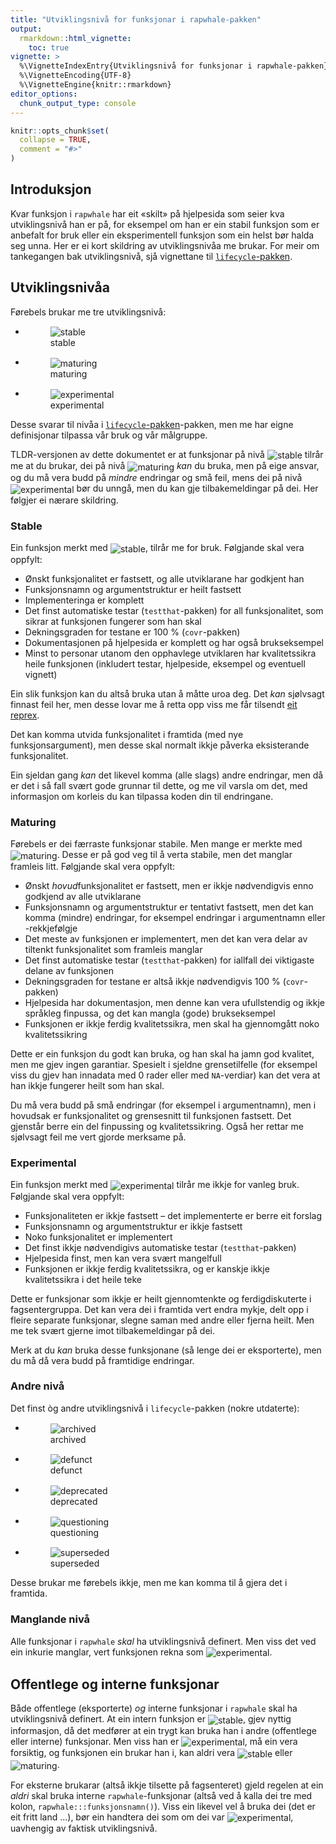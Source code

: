 ```yaml
---
title: "Utviklingsnivå for funksjonar i rapwhale-pakken"
output:
  rmarkdown::html_vignette:
    toc: true
vignette: >
  %\VignetteIndexEntry{Utviklingsnivå for funksjonar i rapwhale-pakken}
  %\VignetteEncoding{UTF-8}
  %\VignetteEngine{knitr::rmarkdown}
editor_options: 
  chunk_output_type: console
---
```


```r
knitr::opts_chunk$set(
  collapse = TRUE,
  comment = "#>"
)
```

## Introduksjon

Kvar funksjon i `rapwhale` har eit «skilt» på hjelpesida
som seier kva utviklingsnivå han er på,
for eksempel om han er ein stabil funksjon som er anbefalt for bruk
eller ein eksperimentell funksjon som ein helst bør halda seg unna.
Her er ei kort skildring av utviklingsnivåa me brukar.
For meir om tankegangen bak utviklingsnivå,
sjå vignettane til
[`lifecycle`-pakken](https://cran.r-project.org/package=lifecycle).

## Utviklingsnivåa

Førebels brukar me tre utviklingsnivå:

- ![stable](../man/figures/lifecycle-stable.svg){style="vertical-align:middle"}
- ![maturing](../man/figures/lifecycle-maturing.svg){style="vertical-align:middle"}
- ![experimental](../man/figures/lifecycle-experimental.svg){style="vertical-align:middle"}

Desse svarar til nivåa i
[`lifecycle`-pakken](https://cran.r-project.org/package=lifecycle)-pakken,
men me har eigne definisjonar tilpassa vår bruk og vår målgruppe.

TLDR-versjonen av dette dokumentet er at funksjonar på nivå
![stable](../man/figures/lifecycle-stable.svg){style="vertical-align:middle"}
tilrår me at du brukar,
dei på nivå
![maturing](../man/figures/lifecycle-maturing.svg){style="vertical-align:middle"}
*kan* du bruka, men på eige ansvar, og du må vera budd på *mindre* endringar
og små feil,
mens dei på nivå
![experimental](../man/figures/lifecycle-experimental.svg){style="vertical-align:middle"}
bør du unngå, men du kan gje tilbakemeldingar på dei.
Her følgjer ei nærare skildring.


### Stable

Ein funksjon merkt med ![stable](../man/figures/lifecycle-stable.svg){style="vertical-align:middle"},
tilrår me for bruk. Følgjande skal vera oppfylt:

- Ønskt funksjonalitet er fastsett, og alle utviklarane har godkjent han
- Funksjonsnamn og argumentstruktur er heilt fastsett
- Implementeringa er komplett
- Det finst automatiske testar (`testthat`-pakken) for all funksjonalitet,
  som sikrar at funksjonen fungerer som han skal
- Dekningsgraden for testane er 100 % (`covr`-pakken)
- Dokumentasjonen på hjelpesida er komplett og har også brukseksempel
- Minst to personar utanom den opphavlege utviklaren
  har kvalitetssikra heile funksjonen (inkludert testar,
  hjelpeside, eksempel og eventuell vignett)

Ein slik funksjon
kan du altså bruka
utan å måtte uroa deg.
Det *kan* sjølvsagt finnast feil her,
men desse lovar me å retta opp viss me får tilsendt
[eit reprex](https://www.tidyverse.org/help/).

Det kan komma utvida funksjonalitet i framtida (med nye funksjonsargument),
men desse skal normalt ikkje påverka eksisterande funksjonalitet.

Ein sjeldan gang *kan* det likevel komma (alle slags) andre endringar,
men då er det i så fall svært gode grunnar til dette,
og me vil varsla om det,
med informasjon om korleis du kan tilpassa koden din til endringane.


### Maturing

Førebels er dei færraste funksjonar stabile.
Men mange er merkte med
![maturing](../man/figures/lifecycle-maturing.svg){style="vertical-align:middle"}.
Desse er på god veg til å verta stabile,
men det manglar framleis litt.
Følgjande skal vera oppfylt:

- Ønskt *hovud*funksjonalitet er fastsett,
  men er ikkje nødvendigvis enno godkjend av alle utviklarane
- Funksjonsnamn og argumentstruktur er tentativt fastsett,
  men det kan komma (mindre) endringar,
  for eksempel endringar i argumentnamn eller -rekkjefølgje
- Det meste av funksjonen er implementert,
  men det kan vera delar av tiltenkt funksjonalitet som framleis manglar
- Det finst automatiske testar (`testthat`-pakken)
  for iallfall dei viktigaste delane av funksjonen
- Dekningsgraden for testane er altså ikkje nødvendigvis 100 % (`covr`-pakken)
- Hjelpesida har dokumentasjon,
  men denne kan vera ufullstendig og ikkje språkleg finpussa,
  og det kan mangla (gode) brukseksempel
- Funksjonen er ikkje ferdig kvalitetssikra,
  men skal ha gjennomgått noko kvalitetssikring

Dette er ein funksjon du godt kan bruka,
og han skal ha jamn god kvalitet,
men me gjev ingen garantiar.
Spesielt i sjeldne grensetilfelle
(for eksempel viss du gjev han innadata med 0 rader eller med `NA`-verdiar)
kan det vera at han ikkje fungerer heilt som han skal.

Du må vera budd på små endringar (for eksempel i argumentnamn),
men i hovudsak er funksjonalitet og grensesnitt til funksjonen fastsett.
Det gjenstår berre ein del finpussing og kvalitetssikring.
Også her rettar me sjølvsagt feil me vert gjorde merksame på.


### Experimental

Ein funksjon merkt med
![experimental](../man/figures/lifecycle-experimental.svg){style="vertical-align:middle"}
tilrår me ikkje for vanleg bruk.
Følgjande skal vera oppfylt:

- Funksjonaliteten er ikkje fastsett –
  det implementerte er berre eit forslag
- Funksjonsnamn og argumentstruktur er ikkje fastsett
- Noko funksjonalitet er implementert
- Det finst ikkje nødvendigivs automatiske testar (`testthat`-pakken)
- Hjelpesida finst, men kan vera svært mangelfull
- Funksjonen er ikkje ferdig kvalitetssikra,
  og er kanskje ikkje kvalitetssikra i det heile teke

Dette er funksjonar som ikkje er heilt gjennomtenkte
og ferdigdiskuterte i fagsentergruppa.
Det kan vera dei i framtida vert endra mykje,
delt opp i fleire separate funksjonar,
slegne saman med andre
eller fjerna heilt.
Men me tek svært gjerne imot tilbakemeldingar på dei.

Merk at du *kan* bruka desse funksjonane
(så lenge dei er eksporterte),
men du må då vera budd på framtidige endringar.


### Andre nivå

Det finst òg andre utviklingsnivå i `lifecycle`-pakken (nokre utdaterte):

- ![archived](../man/figures/lifecycle-archived.svg){style="vertical-align:middle"}
- ![defunct](../man/figures/lifecycle-defunct.svg){style="vertical-align:middle"}
- ![deprecated](../man/figures/lifecycle-deprecated.svg){style="vertical-align:middle"}
- ![questioning](../man/figures/lifecycle-questioning.svg){style="vertical-align:middle"}
- ![superseded](../man/figures/lifecycle-superseded.svg){style="vertical-align:middle"}

Desse brukar me førebels ikkje,
men me kan komma til å gjera det i framtida.


### Manglande nivå

Alle funksjonar i `rapwhale` *skal* ha utviklingsnivå definert.
Men viss det ved ein inkurie manglar,
vert funksjonen rekna som
![experimental](../man/figures/lifecycle-experimental.svg){style="vertical-align:middle"}.


## Offentlege og interne funksjonar

Både offentlege (eksporterte) *og* interne funksjonar i `rapwhale`
skal ha utviklingsnivå definert.
At ein intern funksjon er
![stable](../man/figures/lifecycle-stable.svg){style="vertical-align:middle"},
gjev nyttig informasjon,
då det medfører at ein trygt kan bruka han i andre
(offentlege eller interne) funksjonar.
Men viss han er
![experimental](../man/figures/lifecycle-experimental.svg){style="vertical-align:middle"},
må ein vera forsiktig,
og funksjonen ein brukar han i,
kan aldri vera
![stable](../man/figures/lifecycle-stable.svg){style="vertical-align:middle"}
eller
![maturing](../man/figures/lifecycle-maturing.svg){style="vertical-align:middle"}.

For eksterne brukarar (altså ikkje tilsette på fagsenteret) gjeld regelen
at ein *aldri* skal bruka interne `rapwhale`-funksjonar
(altså ved å kalla dei tre med kolon, `rapwhale:::funksjonsnamn()`).
Viss ein likevel vel å bruka dei
(det er eit fritt land …),
bør ein handtera dei som om dei var
![experimental](../man/figures/lifecycle-experimental.svg){style="vertical-align:middle"},
uavhengig av faktisk utviklingsnivå.
